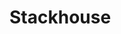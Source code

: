 
# Stackhouse
<ProjectDetails
  region="Reach"
  house="House Stackhouse"
  type="Keep"
  status="Abandoned"
  warp="/warp stackhouse"
  projectLead="chep4007, ContraBlonde"
  dateStarted="2021-06-07T01:38:00.000Z"
  dateCompleted="undefined"
/>

